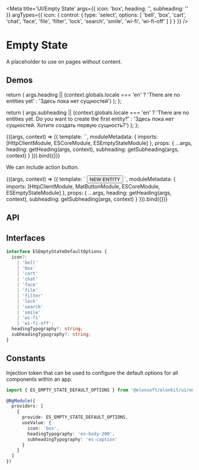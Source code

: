 




<Meta
  title='UI/Empty State'
  args={{ icon: 'box', heading: '', subheading: '' }}
  argTypes={{
    icon: {
      control: {
        type: 'select',
        options: [
          'bell',
          'box',
          'cart',
          'chat',
          'face',
          'file',
          'filter',
          'lock',
          'search',
          'smile',
          'wi-fi',
          'wi-fi-off'
        ]
      }
    }
  }}
/>

# Empty State

A placeholder to use on pages without content.

## Demos

  return (
    args.heading ||
    (context.globals.locale === 'en' ? 'There are no entities yet' : 'Здесь пока нет сущностей')
  );
};

  return (
    args.subheading ||
    (context.globals.locale === 'en'
      ? 'There are no entities yet. Do you want to create the first entity?'
      : 'Здесь пока нет сущностей. Хотите создать первую сущность?')
  );
};

<Canvas source={EMPTY_STATE_STORY_BASIC_SOURCE}>
  <Story name='Basic' height='170px'>
    {((args, context) => ({
      template: `<es-empty-state [icon]="icon" [heading]="heading" [subheading]="subheading"></es-empty-state>`,
      moduleMetadata: {
        imports: [HttpClientModule, ESCoreModule, ESEmptyStateModule]
      },
      props: {
        ...args,
        heading: getHeading(args, context),
        subheading: getSubheading(args, context)
      }
    })).bind({})}
  </Story>
</Canvas>

We can include action button.

<Canvas source={EMPTY_STATE_STORY_BUTTON_SOURCE}>
  <Story name='Button' height='200px'>
    {((args, context) => ({
      template: `
       <es-empty-state [icon]="icon" [heading]="heading" [subheading]="subheading">
          <button mat-stroked-button color="primary">NEW ENTITY</button>
        </es-empty-state>
      `,
      moduleMetadata: {
        imports: [HttpClientModule, MatButtonModule, ESCoreModule, ESEmptyStateModule]
      },
      props: {
        ...args,
        heading: getHeading(args, context),
        subheading: getSubheading(args, context)
      }
    })).bind({})}
  </Story>
</Canvas>

## API

<ArgsTable of={ESEmptyStateComponent} />

## Interfaces

```ts
interface ESEmptyStateDefaultOptions {
  icon?:
    | 'bell'
    | 'box'
    | 'cart'
    | 'chat'
    | 'face'
    | 'file'
    | 'filter'
    | 'lock'
    | 'search'
    | 'smile'
    | 'wi-fi'
    | 'wi-fi-off';
  headingTypography?: string;
  subheadingTypography?: string;
}
```

## Constants

Injection token that can be used to configure the default options for all components within an app.

```ts
import { ES_EMPTY_STATE_DEFAULT_OPTIONS } from '@elonsoft/elonkit/ui/empty-state';

@NgModule({
  providers: [
    {
      provide: ES_EMPTY_STATE_DEFAULT_OPTIONS,
      useValue: {
        icon: 'box',
        headingTypography: 'es-body-200',
        subheadingTypography: 'es-caption'
      }
    }
  ]
})
```
